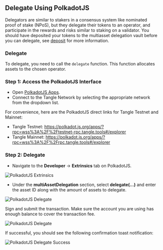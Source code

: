 ## Delegate Using PolkadotJS

Delegators are similar to stakers in a consensus system like nominated proof of stake (NPoS), but they delegate their tokens to an operator, and participate in the rewards and risks similar to staking on a validator.
You should have deposited your tokens to the multiasset delegation vault before you can delegate, see [deposit](./deposit.mdx) for more information.

### Delegate

To delegate, you need to call the `delegate` function. This function allocates assets to the chosen operator.

### Step 1: Access the PolkadotJS Interface

- Open [PolkadotJS Apps](https://polkadot.js.org/apps/).
- Connect to the Tangle Network by selecting the appropriate network from the dropdown list.

For convenience, here are the PolkadotJS direct links for Tangle Testnet and Mainnet:

- Tangle Testnet: https://polkadot.js.org/apps/?rpc=wss%3A%2F%2Ftestnet-rpc.tangle.tools#/explorer
- Tangle Mainnet: https://polkadot.js.org/apps/?rpc=wss%3A%2F%2Frpc.tangle.tools#/explorer

### Step 2: Delegate

- Navigate to the **Developer** → **Extrinsics** tab on PolkadotJS.

![PolkadotJS Extrinsics](/images/extrinsic.png)

- Under the **multiAssetDelegation** section, select **delegate(...)** and enter the asset ID along with the amount of assets to delegate.

![PolkadotJS Delegate](/images/restake/delegate/delegate.png)

Sign and submit the transaction. Make sure the account you are using has enough balance to cover the transaction fee.

![PolkadotJS Delegate](/images/restake/delegate/delegatesign.png)

If successful, you should see the following confirmation toast notification:

![PolkadotJS Delegate Success](/images/restake/delegate/delegateinblock.png)
